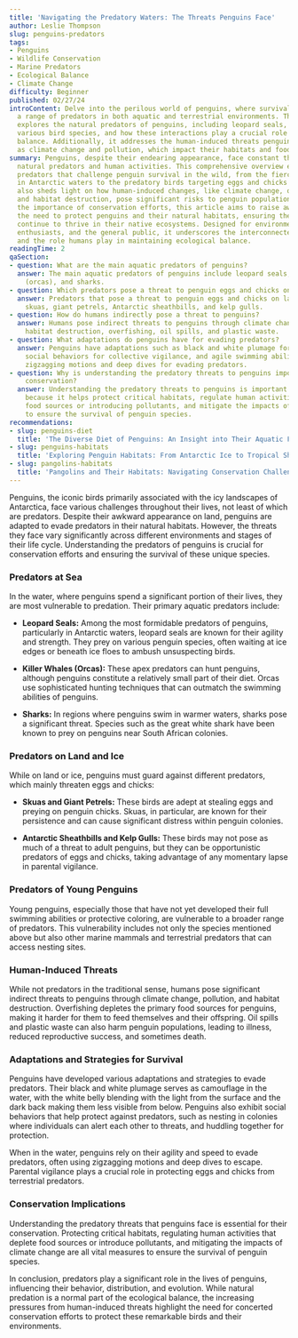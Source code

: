 ```yaml
---
title: 'Navigating the Predatory Waters: The Threats Penguins Face'
author: Leslie Thompson
slug: penguins-predators
tags:
- Penguins
- Wildlife Conservation
- Marine Predators
- Ecological Balance
- Climate Change
difficulty: Beginner
published: 02/27/24
introContent: Delve into the perilous world of penguins, where survival means evading
  a range of predators in both aquatic and terrestrial environments. This article
  explores the natural predators of penguins, including leopard seals, orcas, and
  various bird species, and how these interactions play a crucial role in the ecological
  balance. Additionally, it addresses the human-induced threats penguins face, such
  as climate change and pollution, which impact their habitats and food sources.
summary: Penguins, despite their endearing appearance, face constant threats from
  natural predators and human activities. This comprehensive overview examines the
  predators that challenge penguin survival in the wild, from the fierce leopard seals
  in Antarctic waters to the predatory birds targeting eggs and chicks on land. It
  also sheds light on how human-induced changes, like climate change, overfishing,
  and habitat destruction, pose significant risks to penguin populations. Highlighting
  the importance of conservation efforts, this article aims to raise awareness about
  the need to protect penguins and their natural habitats, ensuring these iconic birds
  continue to thrive in their native ecosystems. Designed for environmentalists, wildlife
  enthusiasts, and the general public, it underscores the interconnectedness of ecosystems
  and the role humans play in maintaining ecological balance.
readingTime: 2
qaSection:
- question: What are the main aquatic predators of penguins?
  answer: The main aquatic predators of penguins include leopard seals, killer whales
    (orcas), and sharks.
- question: Which predators pose a threat to penguin eggs and chicks on land or ice?
  answer: Predators that pose a threat to penguin eggs and chicks on land or ice include
    skuas, giant petrels, Antarctic sheathbills, and kelp gulls.
- question: How do humans indirectly pose a threat to penguins?
  answer: Humans pose indirect threats to penguins through climate change, pollution,
    habitat destruction, overfishing, oil spills, and plastic waste.
- question: What adaptations do penguins have for evading predators?
  answer: Penguins have adaptations such as black and white plumage for camouflage,
    social behaviors for collective vigilance, and agile swimming abilities using
    zigzagging motions and deep dives for evading predators.
- question: Why is understanding the predatory threats to penguins important for their
    conservation?
  answer: Understanding the predatory threats to penguins is important for their conservation
    because it helps protect critical habitats, regulate human activities impacting
    food sources or introducing pollutants, and mitigate the impacts of climate change
    to ensure the survival of penguin species.
recommendations:
- slug: penguins-diet
  title: 'The Diverse Diet of Penguins: An Insight into Their Aquatic Feeding Habits'
- slug: penguins-habitats
  title: 'Exploring Penguin Habitats: From Antarctic Ice to Tropical Shores'
- slug: pangolins-habitats
  title: 'Pangolins and Their Habitats: Navigating Conservation Challenges'
---
```


Penguins, the iconic birds primarily associated with the icy landscapes of Antarctica, face various challenges throughout their lives, not least of which are predators. Despite their awkward appearance on land, penguins are adapted to evade predators in their natural habitats. However, the threats they face vary significantly across different environments and stages of their life cycle. Understanding the predators of penguins is crucial for conservation efforts and ensuring the survival of these unique species.

### Predators at Sea

In the water, where penguins spend a significant portion of their lives, they are most vulnerable to predation. Their primary aquatic predators include:

- **Leopard Seals:** Among the most formidable predators of penguins, particularly in Antarctic waters, leopard seals are known for their agility and strength. They prey on various penguin species, often waiting at ice edges or beneath ice floes to ambush unsuspecting birds.

- **Killer Whales (Orcas):** These apex predators can hunt penguins, although penguins constitute a relatively small part of their diet. Orcas use sophisticated hunting techniques that can outmatch the swimming abilities of penguins.

- **Sharks:** In regions where penguins swim in warmer waters, sharks pose a significant threat. Species such as the great white shark have been known to prey on penguins near South African colonies.

### Predators on Land and Ice

While on land or ice, penguins must guard against different predators, which mainly threaten eggs and chicks:

- **Skuas and Giant Petrels:** These birds are adept at stealing eggs and preying on penguin chicks. Skuas, in particular, are known for their persistence and can cause significant distress within penguin colonies.

- **Antarctic Sheathbills and Kelp Gulls:** These birds may not pose as much of a threat to adult penguins, but they can be opportunistic predators of eggs and chicks, taking advantage of any momentary lapse in parental vigilance.

### Predators of Young Penguins

Young penguins, especially those that have not yet developed their full swimming abilities or protective coloring, are vulnerable to a broader range of predators. This vulnerability includes not only the species mentioned above but also other marine mammals and terrestrial predators that can access nesting sites.

### Human-Induced Threats

While not predators in the traditional sense, humans pose significant indirect threats to penguins through climate change, pollution, and habitat destruction. Overfishing depletes the primary food sources for penguins, making it harder for them to feed themselves and their offspring. Oil spills and plastic waste can also harm penguin populations, leading to illness, reduced reproductive success, and sometimes death.

### Adaptations and Strategies for Survival

Penguins have developed various adaptations and strategies to evade predators. Their black and white plumage serves as camouflage in the water, with the white belly blending with the light from the surface and the dark back making them less visible from below. Penguins also exhibit social behaviors that help protect against predators, such as nesting in colonies where individuals can alert each other to threats, and huddling together for protection.

When in the water, penguins rely on their agility and speed to evade predators, often using zigzagging motions and deep dives to escape. Parental vigilance plays a crucial role in protecting eggs and chicks from terrestrial predators.

### Conservation Implications

Understanding the predatory threats that penguins face is essential for their conservation. Protecting critical habitats, regulating human activities that deplete food sources or introduce pollutants, and mitigating the impacts of climate change are all vital measures to ensure the survival of penguin species.

In conclusion, predators play a significant role in the lives of penguins, influencing their behavior, distribution, and evolution. While natural predation is a normal part of the ecological balance, the increasing pressures from human-induced threats highlight the need for concerted conservation efforts to protect these remarkable birds and their environments.

